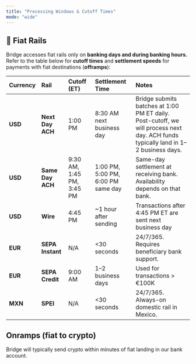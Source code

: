 ```yaml
---
title: "Processing Windows & Cutoff Times"
mode: "wide"
---
```


## **📆 Fiat Rails**

Bridge accesses fiat rails only on **banking days and during banking hours.** Refer to the table below for **cutoff times** and **settlement speeds** for payments with fiat destinations (**offramps**):

| **Currency** | **Rail**         | **Cutoff (ET)**           | **Settlement Time**                | **Notes**                                                                                                                         |
| :----------- | :--------------- | :------------------------ | :--------------------------------- | :-------------------------------------------------------------------------------------------------------------------------------- |
| **USD**      | **Next Day ACH** | 1:00 PM                   | 8:30 AM next business day          | Bridge submits batches at 1:00 PM ET daily. Post-cutoff, we will process next day. ACH funds typically land in 1–2 business days. |
| **USD**      | **Same Day ACH** | 9:30 AM, 1:45 PM, 3:45 PM | 1:00 PM, 5:00 PM, 6:00 PM same day | Same-day settlement at receiving bank. Availability depends on that bank.                                                         |
| **USD**      | **Wire**         | 4:45 PM                   | ~1 hour after sending              | Transactions after 4:45 PM ET are sent next business day                                                                          |
| **EUR**      | **SEPA Instant** | N/A                       | \<30 seconds                       | 24/7/365. Requires beneficiary bank support.                                                                                      |
| **EUR**      | **SEPA Credit**  | 9:00 AM                   | 1–2 business days                  | Used for transactions \> €100K                                                                                                    |
| **MXN**      | **SPEI**         | N/A                       | \<30 seconds                       | 24/7/365. Always-on domestic rail in Mexico.                                                                                      |

## **Onramps (fiat to crypto)**

Bridge will typically send crypto within minutes of fiat landing in our bank account.